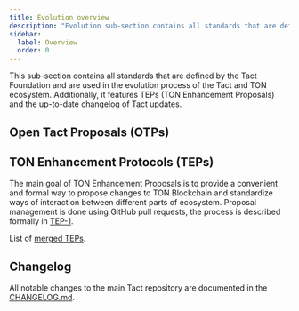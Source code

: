 ```yaml
---
title: Evolution overview
description: "Evolution sub-section contains all standards that are defined by the Tact Foundation and are used in the evolution process of the Tact and TON ecosystem"
sidebar:
  label: Overview
  order: 0
---
```



This sub-section contains all standards that are defined by the Tact Foundation and are used in the evolution process of the Tact and TON ecosystem.
Additionally, it features TEPs (TON Enhancement Proposals) and the up-to-date changelog of Tact updates.

## Open Tact Proposals (OTPs)

<CardGrid>
  <LinkCard
    title="OTP-001"
    href="/ref/evolution/otp-001"
  />
  <LinkCard
    title="OTP-002"
    href="/ref/evolution/otp-002"
  />
  <LinkCard
    title="OTP-003"
    href="/ref/evolution/otp-003"
  />
  <LinkCard
    title="OTP-004"
    href="/ref/evolution/otp-004"
  />
  <LinkCard
    title="OTP-005"
    href="/ref/evolution/otp-005"
  />
  <LinkCard
    title="OTP-006"
    href="/ref/evolution/otp-006"
  />
</CardGrid>

## TON Enhancement Protocols (TEPs)

The main goal of TON Enhancement Proposals is to provide a convenient and formal way to propose changes to TON Blockchain and standardize ways of interaction between different parts of ecosystem. Proposal management is done using GitHub pull requests, the process is described formally in [TEP-1](https://github.com/ton-blockchain/TEPs/blob/master/text/0001-tep-lifecycle.md).

List of [merged TEPs](https://github.com/ton-blockchain/TEPs#merged-teps).

## Changelog

All notable changes to the main Tact repository are documented in the [CHANGELOG.md](https://github.com/tact-lang/tact/blob/main/CHANGELOG.md).
